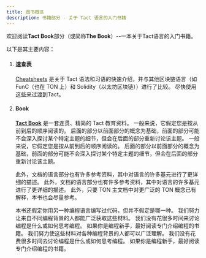 ```yaml
---
title: 图书概览
description: 书籍部分 - 关于 Tact 语言的入门书籍
---
```



欢迎阅读**Tact Book**部分（或简称**The Book**）--一本关于Tact语言的入门书籍。

以下是其主要内容：

<Steps>

1. #### 速查表

   [Cheatsheets](/book/cs/from-func) 是关于 Tact 语法和习语的快速介绍，并与其他区块链语言（如 FunC（也在 TON 上）和 Solidity（以太坊区块链））进行了比较。  尽快使用这些来过渡到Tact。

   <CardGrid>
     <LinkCard
       title="Go to the first cheatsheet"
       href="/book/cs/from-func"
     />
   </CardGrid>

2. #### Book

   [**Tact Book**](/book/types) 是一套连贯、精简的 Tact 教育资料。 一般来说，它假定您是按从前到后的顺序阅读的。 后面的部分以前面部分的概念为基础，前面的部分可能不会深入探讨某个特定主题的细节，但会在后面的部分重新讨论该主题。 一般来说，它假定您是按从前到后的顺序阅读的。 后面的部分以前面部分的概念为基础，前面的部分可能不会深入探讨某个特定主题的细节，但会在后面的部分重新讨论该主题。

   此外，文档的语言部分也有许多参考资料，其中对语言的许多基元进行了更详细的描述。 此外，文档的语言部分也有许多参考资料，其中对语言的许多基元进行了更详细的描述。 此外，只要 TON 主文档中对更广泛的 TON 概念已有解释，本书也会尽量参考。

   本书还假定你用另一种编程语言编写过代码，但并不假定是哪一种。 我们努力让来自不同编程背景的人都能广泛获取这些材料。 我们没有花很多时间来讨论编程是什么或如何思考编程。 如果你是编程新手，最好阅读专门介绍编程的书籍。 我们努力使这些材料对各种编程背景的人都可以广泛理解。 我们没有花费很多时间去讨论编程是什么或如何思考编程。 如果你是编程新手，最好阅读专门介绍编程的书籍。

   <CardGrid>
     <LinkCard
       title="Proceed to the Book itself"
       href="/book/types"
     />
   </CardGrid>

</Steps>
